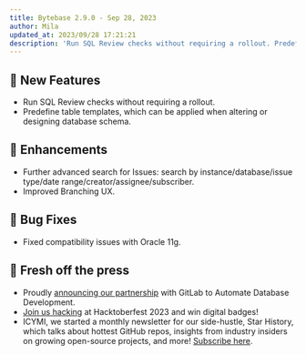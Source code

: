```yaml
---
title: Bytebase 2.9.0 - Sep 28, 2023
author: Mila
updated_at: 2023/09/28 17:21:21
description: 'Run SQL Review checks without requiring a rollout. Predefine table templates.'
---
```



## 🚀 New Features

- Run SQL Review checks without requiring a rollout.
- Predefine table templates, which can be applied when altering or designing database schema.

## 🎄 Enhancements

- Further advanced search for Issues: search by instance/database/issue type/date range/creator/assignee/subscriber.
- Improved Branching UX.

## 🐞 Bug Fixes

- Fixed compatibility issues with Oracle 11g.

## 📰 Fresh off the press

- Proudly [announcing our partnership](https://www.bytebase.com/blog/bytebase-gitlab-technology-partner/) with GitLab to Automate Database Development.
- [Join us hacking](https://www.bytebase.com/blog/hacktoberfest-2023/) at Hacktoberfest 2023 and win digital badges!
- ICYMI, we started a monthly newsletter for our side-hustle, Star History, which talks about hottest GitHub repos, insights from industry insiders on growing open-source projects, and more! [Subscribe here](https://star-history.beehiiv.com/subscribe).

<InstallUpgrade />

